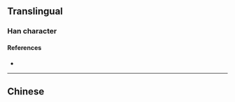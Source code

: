 {{also|廩|稟}}
{{character info/new}}
==Translingual==

===Han character===
{{Han char|rn=53|rad=广|as=13|sn=16|four=|canj=IYWF|ids=⿸广禀}}

====References====
* {{Han ref|kx=0351.231|hdz=20905.150|uh=5EEA|ud=24298}}

----

==Chinese==
{{zh-see|廩}}